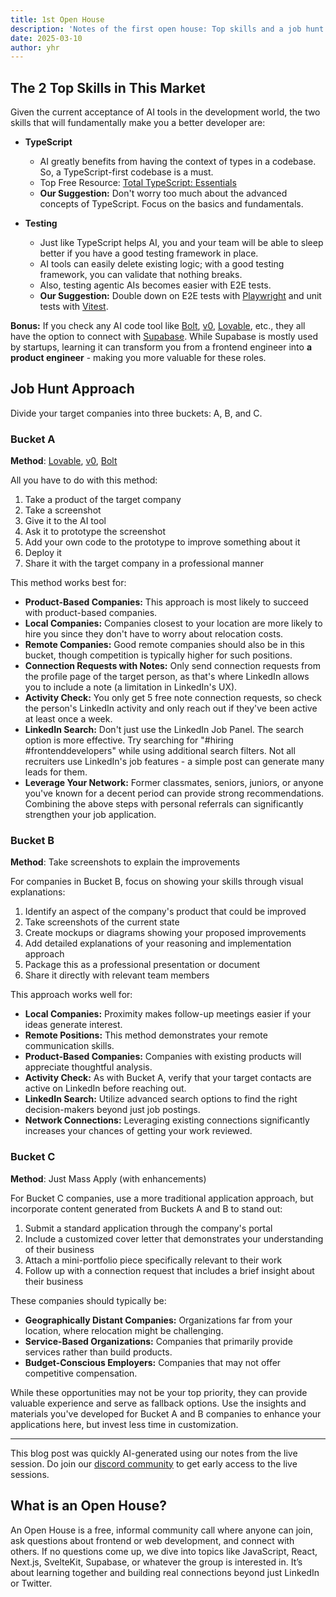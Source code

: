 ```yaml
---
title: 1st Open House
description: 'Notes of the first open house: Top skills and a job hunt approach'
date: 2025-03-10
author: yhr
---
```


## The 2 Top Skills in This Market

Given the current acceptance of AI tools in the development world, the two skills that will fundamentally make you a better developer are:

- **TypeScript**

  - AI greatly benefits from having the context of types in a codebase. So, a TypeScript-first codebase is a must.
  - Top Free Resource: [Total TypeScript: Essentials](https://www.totaltypescript.com/books/total-typescript-essentials)
  - **Our Suggestion:** Don't worry too much about the advanced concepts of TypeScript. Focus on the basics and fundamentals.

- **Testing**
  - Just like TypeScript helps AI, you and your team will be able to sleep better if you have a good testing framework in place.
  - AI tools can easily delete existing logic; with a good testing framework, you can validate that nothing breaks.
  - Also, testing agentic AIs becomes easier with E2E tests.
  - **Our Suggestion:** Double down on E2E tests with [Playwright](https://playwright.dev/) and unit tests with [Vitest](https://vitest.dev/).

**Bonus:** If you check any AI code tool like [Bolt](https://bolt.new/), [v0](https://v0.dev/), [Lovable](https://lovable.dev/), etc., they all have the option to connect with [Supabase](https://supabase.com/). While Supabase is mostly used by startups, learning it can transform you from a frontend engineer into **a product engineer** - making you more valuable for these roles.

## Job Hunt Approach

Divide your target companies into three buckets: A, B, and C.

### Bucket A

**Method**: [Lovable](https://lovable.dev/), [v0](https://v0.dev/), [Bolt](https://bolt.new/)

All you have to do with this method:

1. Take a product of the target company
2. Take a screenshot
3. Give it to the AI tool
4. Ask it to prototype the screenshot
5. Add your own code to the prototype to improve something about it
6. Deploy it
7. Share it with the target company in a professional manner

This method works best for:

- **Product-Based Companies:** This approach is most likely to succeed with product-based companies.
- **Local Companies:** Companies closest to your location are more likely to hire you since they don't have to worry about relocation costs.
- **Remote Companies:** Good remote companies should also be in this bucket, though competition is typically higher for such positions.
- **Connection Requests with Notes:** Only send connection requests from the profile page of the target person, as that's where LinkedIn allows you to include a note (a limitation in LinkedIn's UX).
- **Activity Check:** You only get 5 free note connection requests, so check the person's LinkedIn activity and only reach out if they've been active at least once a week.
- **LinkedIn Search:** Don't just use the LinkedIn Job Panel. The search option is more effective. Try searching for "#hiring #frontenddevelopers" while using additional search filters. Not all recruiters use LinkedIn's job features - a simple post can generate many leads for them.
- **Leverage Your Network:** Former classmates, seniors, juniors, or anyone you've known for a decent period can provide strong recommendations. Combining the above steps with personal referrals can significantly strengthen your job application.

### Bucket B

**Method**: Take screenshots to explain the improvements

For companies in Bucket B, focus on showing your skills through visual explanations:

1. Identify an aspect of the company's product that could be improved
2. Take screenshots of the current state
3. Create mockups or diagrams showing your proposed improvements
4. Add detailed explanations of your reasoning and implementation approach
5. Package this as a professional presentation or document
6. Share it directly with relevant team members

This approach works well for:

- **Local Companies:** Proximity makes follow-up meetings easier if your ideas generate interest.
- **Remote Positions:** This method demonstrates your remote communication skills.
- **Product-Based Companies:** Companies with existing products will appreciate thoughtful analysis.
- **Activity Check:** As with Bucket A, verify that your target contacts are active on LinkedIn before reaching out.
- **LinkedIn Search:** Utilize advanced search options to find the right decision-makers beyond just job postings.
- **Network Connections:** Leveraging existing connections significantly increases your chances of getting your work reviewed.

### Bucket C

**Method**: Just Mass Apply (with enhancements)

For Bucket C companies, use a more traditional application approach, but incorporate content generated from Buckets A and B to stand out:

1. Submit a standard application through the company's portal
2. Include a customized cover letter that demonstrates your understanding of their business
3. Attach a mini-portfolio piece specifically relevant to their work
4. Follow up with a connection request that includes a brief insight about their business

These companies should typically be:

- **Geographically Distant Companies:** Organizations far from your location, where relocation might be challenging.
- **Service-Based Organizations:** Companies that primarily provide services rather than build products.
- **Budget-Conscious Employers:** Companies that may not offer competitive compensation.

While these opportunities may not be your top priority, they can provide valuable experience and serve as fallback options. Use the insights and materials you've developed for Bucket A and B companies to enhance your applications here, but invest less time in customization.

---

This blog post was quickly AI-generated using our notes from the live session. Do join our [discord community](https://discord.gg/DWAVqksVtx) to get early access to the live sessions.

## What is an Open House?

An Open House is a free, informal community call where anyone can join, ask questions about frontend or web development, and connect with others. If no questions come up, we dive into topics like JavaScript, React, Next.js, SvelteKit, Supabase, or whatever the group is interested in. It’s about learning together and building real connections beyond just LinkedIn or Twitter.
